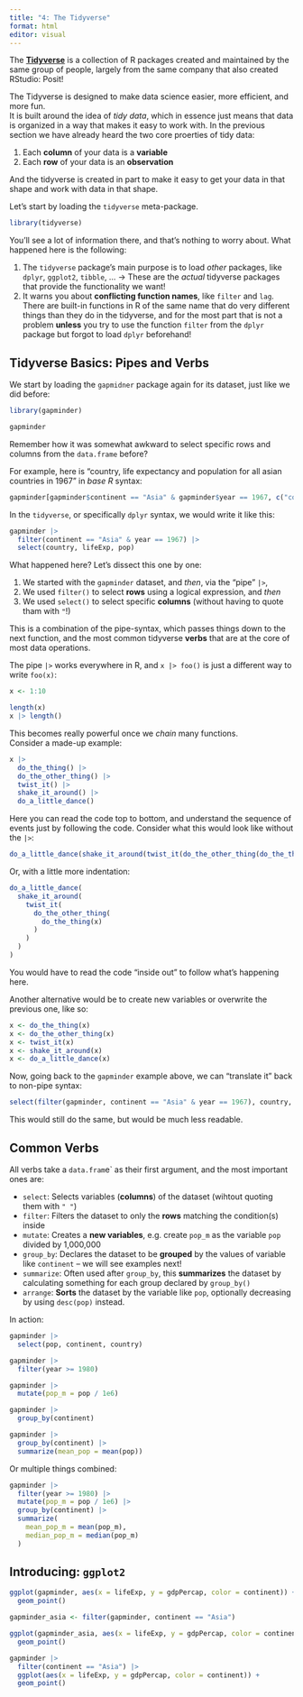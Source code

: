 ```yaml
---
title: "4: The Tidyverse"
format: html
editor: visual
---
```


The [**Tidyverse**](https://www.tidyverse.org/) is a collection of R packages created and maintained by the same group of people, largely from the same company that also created RStudio: Posit!

The Tidyverse is designed to make data science easier, more efficient, and more fun.\
It is built around the idea of *tidy data*, which in essence just means that data is organized in a way that makes it easy to work with.
In the previous section we have already heard the two core proerties of tidy data:

1.  Each **column** of your data is a **variable**
2.  Each **row** of your data is an **observation**

And the tidyverse is created in part to make it easy to get your data in that shape and work with data in that shape.

Let's start by loading the `tidyverse` meta-package.

```r
library(tidyverse)
```

You'll see a lot of information there, and that's nothing to worry about.
What happened here is the following:

1.  The `tidyverse` package's main purpose is to load *other* packages, like `dplyr`, `ggplot2`, `tibble`, ... -\> These are the *actual* tidyverse packages that provide the functionality we want!
2.  It warns you about **conflicting function names**, like `filter` and `lag`. There are built-in functions in R of the same name that do very different things than they do in the tidyverse, and for the most part that is not a problem **unless** you try to use the function `filter` from the `dplyr` package but forgot to load `dplyr` beforehand!

## Tidyverse Basics: Pipes and Verbs

We start by loading the `gapmidner` package again for its dataset, just like we did before:

```r
library(gapminder)

gapminder
```

Remember how it was somewhat awkward to select specific rows and columns from the `data.frame` before?

For example, here is "country, life expectancy and population for all asian countries in 1967" in *base R* syntax:

```r
gapminder[gapminder$continent == "Asia" & gapminder$year == 1967, c("country", "lifeExp", "pop")]
```

In the `tidyverse`, or specifically `dplyr` syntax, we would write it like this:

```r
gapminder |>
  filter(continent == "Asia" & year == 1967) |>
  select(country, lifeExp, pop)
```

What happened here?
Let's dissect this one by one:

1.  We started with the `gapminder` dataset, and *then*, via the "pipe" `|>`,
2.  We used `filter()` to select **rows** using a logical expression, and *then*
3.  We used `select()` to select specific **columns** (without having to quote tham with `"`!)

This is a combination of the pipe-syntax, which passes things down to the next function, and the most common tidyverse **verbs** that are at the core of most data operations.

The pipe `|>` works everywhere in R, and `x |> foo()` is just a different way to write `foo(x)`:

```r
x <- 1:10

length(x)
x |> length()
```

This becomes really powerful once we *chain* many functions.\
Consider a made-up example:

```r
x |>
  do_the_thing() |>
  do_the_other_thing() |>
  twist_it() |>
  shake_it_around() |>
  do_a_little_dance()
```

Here you can read the code top to bottom, and understand the sequence of events just by following the code.
Consider what this would look like without the `|>`:

```r
do_a_little_dance(shake_it_around(twist_it(do_the_other_thing(do_the_thing(x)))))
```

Or, with a little more indentation:

```r
do_a_little_dance(
  shake_it_around(
    twist_it(
      do_the_other_thing(
        do_the_thing(x)
      )
    )
  )
)
```

You would have to read the code "inside out" to follow what's happening here.

Another alternative would be to create new variables or overwrite the previous one, like so:

```r
x <- do_the_thing(x)
x <- do_the_other_thing(x)
x <- twist_it(x)
x <- shake_it_around(x) 
x <- do_a_little_dance(x)
```



Now, going back to the `gapminder` example above, we can "translate it" back to non-pipe syntax:

```r
select(filter(gapminder, continent == "Asia" & year == 1967), country, lifeExp, pop)
```

This would still do the same, but would be much less readable.

## Common Verbs

All verbs take a `data.fram`e\` as their first argument, and the most important ones are:

-   `select`: Selects variables (**columns**) of the dataset (wihtout quoting them with `" "`)
-   `filter`: Filters the dataset to only the **rows** matching the condition(s) inside
-   `mutate`: Creates a **new variables**, e.g. create `pop_m` as the variable `pop` divided by 1,000,000
-   `group_by`: Declares the dataset to be **grouped** by the values of variable like `continent` -- we will see examples next!
-   `summarize`: Often used after `group_by`, this **summarizes** the dataset by calculating something for each group declared by `group_by()`
-   `arrange`: **Sorts** the dataset by the variable like `pop`, optionally decreasing by using `desc(pop)` instead.

In action:

```r
gapminder |>
  select(pop, continent, country)
```

```r
gapminder |>
  filter(year >= 1980)
```

```r
gapminder |>
  mutate(pop_m = pop / 1e6)
```

```r
gapminder |>
  group_by(continent)

gapminder |>
  group_by(continent) |>
  summarize(mean_pop = mean(pop))
```

Or multiple things combined:

```r
gapminder |>
  filter(year >= 1980) |>
  mutate(pop_m = pop / 1e6) |>
  group_by(continent) |>
  summarize(
    mean_pop_m = mean(pop_m),
    median_pop_m = median(pop_m)
  )
```

## Introducing: `ggplot2`

```r
ggplot(gapminder, aes(x = lifeExp, y = gdpPercap, color = continent)) +
  geom_point()
```

```r
gapminder_asia <- filter(gapminder, continent == "Asia")

ggplot(gapminder_asia, aes(x = lifeExp, y = gdpPercap, color = continent)) +
  geom_point()
```

```r
gapminder |>
  filter(continent == "Asia") |>
  ggplot(aes(x = lifeExp, y = gdpPercap, color = continent)) +
  geom_point()
```
